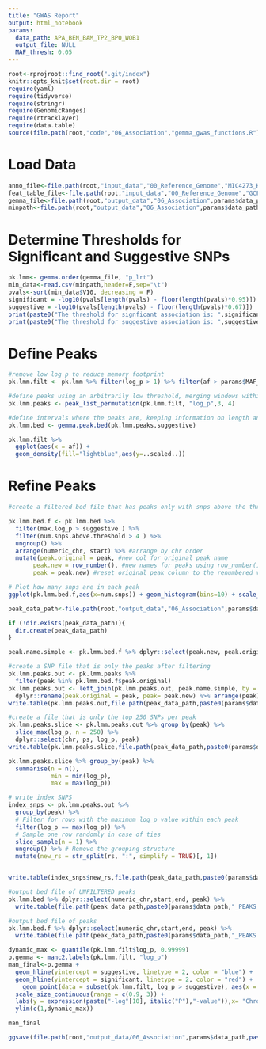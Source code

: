 ```yaml
---
title: "GWAS Report"
output: html_notebook
params:
  data_path: APA_BEN_BAM_TP2_BP0_WOB1
  output_file: NULL
  MAF_thresh: 0.05
---
```


```r
root<-rprojroot::find_root(".git/index")
knitr::opts_knit$set(root.dir = root)
require(yaml)
require(tidyverse)
require(stringr)
require(GenomicRanges)
require(rtracklayer)
require(data.table)
source(file.path(root,"code","06_Association","gemma_gwas_functions.R"))
```

# Load Data
```r
anno_file<-file.path(root,"input_data","00_Reference_Genome","MIC4273_HAP1_MSU618.liftoff.renamed.sorted.genes_only.gff")
feat_table_file<-file.path(root,"input_data","00_Reference_Genome","GCF_002872115.1_PKINGS_0.1_feature_table.txt")
gemma_file<-file.path(root,"output_data","06_Association",params$data_path,paste0(params$data_path,".lmm2.assoc.txt"))
minpath<-file.path(root,"output_data","06_Association",params$data_path,paste0(params$data_path,"_permution"),"min.txt")
```

# Determine Thresholds for Significant and Suggestive SNPs
```r
pk.lmm<- gemma.order(gemma_file, "p_lrt")
min_data<-read.csv(minpath,header=F,sep="\t")
pvals<-sort(min_data$V10, decreasing = F)
significant = -log10(pvals[length(pvals) - floor(length(pvals)*0.95)])
suggestive = -log10(pvals[length(pvals) - floor(length(pvals)*0.67)])
print(paste0("The threshold for signficant association is: ",significant))
print(paste0("The threshold for suggestive association is: ",suggestive))
```
# Define Peaks
```r
#remove low log p to reduce memory footprint
pk.lmm.filt <- pk.lmm %>% filter(log_p > 1) %>% filter(af > params$MAF_thresh) %>% filter((!grepl("ups", chr)) & !is.na(row) & !is.na(log_p)) %>% arrange(numeric_chr)

#define peaks using an arbitrarily low threshold, merging windows within 75kb and removing singleton SNP peaks
pk.lmm.peaks <- peak_list_permutation(pk.lmm.filt, "log_p",3, 4) 

#define intervals where the peaks are, keeping information on length and mean/max p values
pk.lmm.bed <- gemma.peak.bed(pk.lmm.peaks,suggestive)

```

```r
pk.lmm.filt %>% 
  ggplot(aes(x = af)) +
  geom_density(fill="lightblue",aes(y=..scaled..))
```

# Refine Peaks
```r
#create a filtered bed file that has peaks only with snps above the threshold

pk.lmm.bed.f <- pk.lmm.bed %>% 
  filter(max.log_p > suggestive ) %>% 
  filter(num.snps.above.threshold > 4 ) %>% 
  ungroup() %>% 
  arrange(numeric_chr, start) %>% #arrange by chr order
  mutate(peak.original = peak, #new col for original peak name
       peak.new = row_number(), #new names for peaks using row_number()
       peak = peak.new) #reset original peak column to the renumbered version

# Plot how many snps are in each peak
ggplot(pk.lmm.bed.f,aes(x=num.snps)) + geom_histogram(bins=10) + scale_x_log10()
```

```r
peak_data_path<-file.path(root,"output_data","06_Association",params$data_path)

if (!dir.exists(peak_data_path)){
  dir.create(peak_data_path)
}

peak.name.simple <- pk.lmm.bed.f %>% dplyr::select(peak.new, peak.original)

#create a SNP file that is only the peaks after filtering
pk.lmm.peaks.out <- pk.lmm.peaks %>% 
  filter(peak %in% pk.lmm.bed.f$peak.original)
pk.lmm.peaks.out <- left_join(pk.lmm.peaks.out, peak.name.simple, by = c("peak" = "peak.original")) %>% 
  dplyr::rename(peak.original = peak, peak= peak.new) %>% arrange(peak)
write.table(pk.lmm.peaks.out,file.path(peak_data_path,paste0(params$data_path,"_SNPS_IN_PEAKS.txt")), sep = "\t", quote = F, row.names = F, col.names = T)

#create a file that is only the top 250 SNPs per peak
pk.lmm.peaks.slice <- pk.lmm.peaks.out %>% group_by(peak) %>% 
  slice_max(log_p, n = 250) %>% 
  dplyr::select(chr, ps, log_p, peak)
write.table(pk.lmm.peaks.slice,file.path(peak_data_path,paste0(params$data_path,"_SNPS_IN_PEAKS_TOP250.txt")), sep = "\t", quote = F, row.names = F, col.names = F)

pk.lmm.peaks.slice %>% group_by(peak) %>% 
  summarise(n = n(),
            min = min(log_p),
            max = max(log_p))

# write index SNPS
index_snps <- pk.lmm.peaks.out %>%
  group_by(peak) %>%
  # Filter for rows with the maximum log_p value within each peak
  filter(log_p == max(log_p)) %>%
  # Sample one row randomly in case of ties
  slice_sample(n = 1) %>%
  ungroup() %>% # Remove the grouping structure
  mutate(new_rs = str_split(rs, ":", simplify = TRUE)[, 1])


write.table(index_snps$new_rs,file.path(peak_data_path,paste0(params$data_path,"_index_snps.txt")), sep = "\t", quote = F, row.names = F, col.names = F)

#output bed file of UNFILTERED peaks
pk.lmm.bed %>% dplyr::select(numeric_chr,start,end, peak) %>% 
  write.table(file.path(peak_data_path,paste0(params$data_path,"_PEAKS_unfiltered.bed")), sep = "\t", quote = F, row.names = F, col.names = F)

#output bed file of peaks
pk.lmm.bed.f %>% dplyr::select(numeric_chr,start,end, peak) %>% 
  write.table(file.path(peak_data_path,paste0(params$data_path,"_PEAKS.bed")), sep = "\t", quote = F, row.names = F, col.names = F)

```

```r
dynamic_max <- quantile(pk.lmm.filt$log_p, 0.99999)
p.gemma <- manc2.labels(pk.lmm.filt, "log_p")
man_final<-p.gemma +
  geom_hline(yintercept = suggestive, linetype = 2, color = "blue") +
  geom_hline(yintercept = significant, linetype = 2, color = "red") +
    geom_point(data = subset(pk.lmm.filt, log_p > suggestive), aes(x = row, y = log_p,size=log_p), color = "red", shape=20,stroke=0.2,alpha=0.25) +
  scale_size_continuous(range = c(0.9, 3)) +
  labs(y = expression(paste("-log"[10], italic("P"),"-value")),x= "Chromosome")+
  ylim(c(1,dynamic_max))

man_final
```

```r
ggsave(file.path(root,"output_data/06_Association",params$data_path,paste0(params$data_path,".gwas.svg")), plot = man_final, width = 12, height = 4, units = "in")
```